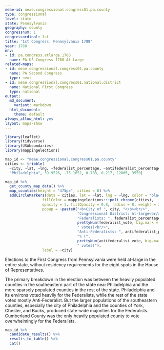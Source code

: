 ```yaml
---
meae-id: meae.congressional.congress01.pa.county
type: congressional
level: state
state: Pennsylvania
geography: county
congressnum: 1
congressordinal: 1st
title: '1st Congress: Pennsylvania 1788'
year: 1788
nnv:
- id: pa.congress.atlarge.1788
  name: PA US Congress 1788 At Large
related-maps:
- id: meae.congressional.congress02.pa.county
  name: PA Second Congress
  type: next
- id: meae.congressional.congress01.national.district
  name: National First Congress
  type: national
output:
  md_document:
    variant: markdown
  html_document:
    theme: default
always_allow_html: yes
layout: maps-show
---
```


```r
library(leaflet)
library(tidyverse)
library(USAboundaries)
library(mappingelections)

map_id <- "meae.congressional.congress01.pa.county"
cities <- tribble(
  ~city, ~lat, ~lng, ~federalist_percentage, ~antifederalist_percentage, ~federalist_vote, ~antifederalist_vote,
  "Philadelphia", 39.9526, -75.1652, 0.783, 0.217, 12805, 3550)
```

<div class="map">

```r
map_id %>%
  get_county_map_data() %>%
  map_counties(height = "475px", cities = 0) %>% 
  addCircleMarkers(data = cities, lat = ~lat, lng = ~lng, color = "black",
                 fillColor = mappingelections:::poli_chrome(cities),
                 opacity = 1, fillOpacity = 0.8, radius = 8, weight = 3,
                 popup = ~paste0("<b>City of ", city, "</b><br/>",
                                 "Congressional District: At-large<br/>",
                                 "Federalists: ", federalist_percentage * 100, "% (", 
                                 prettyNum(federalist_vote, big.mark = ","), 
                                 " votes)<br/>",
                                 "Anti-Federalists: ", antifederalist_percentage * 100,
                                 "% (", 
                                 prettyNum(antifederalist_vote, big.mark = ","),
                                 " votes)"),
                 label = ~city) 
```

</div>

Elections to the First Congress from Pennsylvania were held at-large in the entire state, without residency requirements for the eight spots in the House of Representatives. 

The primary breakdown in the election was between the heavily populated counties in the southeastern part of the state near Philadelphia and the more sparsely populated counties in the rest of the state. Philadelphia and its environs voted heavily for the Federalists, while the rest of the state voted mostly Anti-Federalist. But the larger populations of the southeastern counties, especially the city of Philadelphia and the counties of York, Chester, and Bucks, produced state-wide majorities for the Federalists. Cumberland County was the only heavily populated county to vote overwhelmingly for the Federalists.

<div class="results-table">

```r
map_id %>%
  candidate_results() %>% 
  results_to_table() %>% 
  cat()
```

</div>
